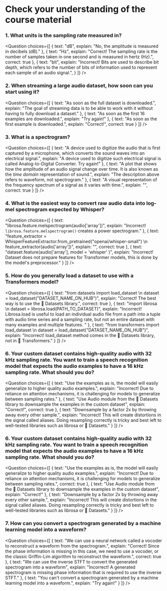 <!-- DISABLE-FRONTMATTER-SECTIONS -->

# Check your understanding of the course material

<CourseFloatingBanner
    chapter={1}
    classNames="absolute z-10 right-0 top-0"
/>

### 1. What units is the sampling rate measured in?

<Question
	choices={[
		{
			text: "dB",
			explain: "No, the amplitude is measured in decibels (dB)."
		},
		{
			text: "Hz",
			explain: "Correct! The sampling rate is the number of samples taken in one second and is measured in hertz (Hz).",
			correct: true
		},
		{
			text: "bit",
			explain: "Incorrect! Bits are used to describe bit depth, which refers to the number of bits of information used to represent each sample of an audio signal.",
		}
	]}
/>

### 2. When streaming a large audio dataset, how soon can you start using it?

<Question
	choices={[
		{
			text: "As soon as the full dataset is downloaded.",
			explain: "The goal of streaming data is to be able to work with it without having to fully download a dataset."
		},
		{
			text: "As soon as the first 16 examples are downloaded.",
			explain: "Try again!"
		},
		{
			text: "As soon as the first example is downloaded.",
			explain: "Correct!",
			correct: true
		}
	]}
/>

### 3. What is a spectrogram?

<Question
	choices={[
		{
			text: "A device used to digitize the audio that is first captured by a microphone, which converts the sound waves into an electrical signal.",
			explain: "A device used to digitize such electrical signal is called Analog-to-Digital Converter. Try again!"
		},
		{
			text: "A plot that shows how the amplitude of an audio signal change over time. It is also known as the *time domain* representation of sound.",
			explain: "The description above refers to waveform, not spectrogram."
		},
		{
			text: "A visual representation of the frequency spectrum of a signal as it varies with time.",
			explain: "",
			correct: true
		}
	]}
/>

### 4. What is the easiest way to convert raw audio data into log-mel spectrogram expected by Whisper?

<Question
	choices={[
		{
			text: "librosa.feature.melspectrogram(audio['array'])",
			explain: "Incorrect! `librosa.feature.melspectrogram()` creates a power spectrogram."
		},
		{
			text: "feature_extractor = WhisperFeatureExtractor.from_pretrained(\"openai/whisper-small\") \n feature_extractor(audio['array'])",
			explain: "",
			correct: true
		},
		{
			text: "dataset.feature(audio['array'], model = 'whisper' )",
			explain: "Incorrect! Dataset does not prepare features for Transformer models, this is done by the model's preprocessor."
		}
	]}
/>

### 5. How do you generally load a dataset to use with a Transformers model?

<Question
	choices={[
		{
			text: "from datasets import load_dataset \n dataset = load_dataset("DATASET_NAME_ON_HUB")",
			explain: "Correct! The best way is to use the 🤗 Datasets library.",
			correct: true
		},
		{
			text: "import librosa \n dataset = librosa.load(PATH_TO_DATASET)",
			explain: "Incorrect! Librosa.load is useful to load an individual audio file from a path into a tuple with audio time series and a sampling rate, but not an entire dataset with many examples and multiple features. "
		},
		{
			text: "from transformers import load_dataset \n dataset = load_dataset("DATASET_NAME_ON_HUB")",
			explain: "Incorrect! load_dataset method comes in the 🤗 Datasets library, not in 🤗 Transformers."
		}
	]}
/>

### 6. Your custom dataset contains high-quality audio with 32 kHz sampling rate. You want to train a speech recognition model that expects the audio examples to have a 16 kHz sampling rate. What should you do?

<Question
	choices={[
		{
			text: "Use the examples as is, the model will easily generalize to higher quality audio examples.",
			explain: "Incorrect! Due to reliance on attention mechanisms, it is challenging for models to generalize between sampling rates."
		},
		{
			text: "Use Audio module from the 🤗 Datasets library to downsample the examples in the custom dataset",
			explain: "Correct!",
			correct: true
		},
		{
			text: "Downsample by a factor 2x by throwing away every other sample.",
			explain: "Incorrect! This will create distortions in the signal called aliases. Doing resampling correctly is tricky and best left to well-tested libraries such as librosa or 🤗 Datasets."
		}
	]}
/>

### 6. Your custom dataset contains high-quality audio with 32 kHz sampling rate. You want to train a speech recognition model that expects the audio examples to have a 16 kHz sampling rate. What should you do?

<Question
	choices={[
		{
			text: "Use the examples as is, the model will easily generalize to higher quality audio examples.",
			explain: "Incorrect! Due to reliance on attention mechanisms, it is challenging for models to generalize between sampling rates.",
			correct: true
		},
		{
			text: "Use Audio module from the 🤗 Datasets library to downsample the examples in the custom dataset",
			explain: "Correct!"
		},
		{
			text: "Downsample by a factor 2x by throwing away every other sample.",
			explain: "Incorrect! This will create distortions in the signal called aliases. Doing resampling correctly is tricky and best left to well-tested libraries such as librosa or 🤗 Datasets."
		}
	]}
/>

### 7. How can you convert a spectrogram generated by a machine learning model into a waveform?

<Question
	choices={[
		{
			text: "We can use a neural network called a vocoder to reconstruct a waveform from the spectrogram.",
			explain: "Correct! Since the phase information is missing in this case, we need to use a vocoder, or the classic Griffin-Lim algorithm to reconstruct the waveform.",
			correct: true
		},
		{
			text: "We can use the inverse STFT to convert the generated spectrogram into a waveform",
			explain: "Incorrect! A generated spectrogram is missing phase information that is required to use the inverse STFT."
		},
		{
			text: "You can't convert a spectrogram generated by a machine learning model into a waveform.",
			explain: "Try again!"
		}
	]}
/>
